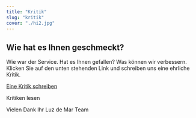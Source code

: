```yaml
---
title: "Kritik"
slug: "kritik"
cover: "./hi2.jpg"
---
```



## Wie hat es Ihnen geschmeckt?

Wie war der Service. Hat es Ihnen gefallen?
Was können wir verbessern.
Klicken Sie auf den unten stehenden Link und schreiben uns eine ehrliche Kritik.

<a href="https://airtable.com/shraqUnWWMghTlyXo" target="_blank"
rel="noopener noreferrer">Eine Kritik schreiben</a>

<Link to="kritiken">Kritiken lesen</Link>

Vielen Dank
Ihr Luz de Mar Team

